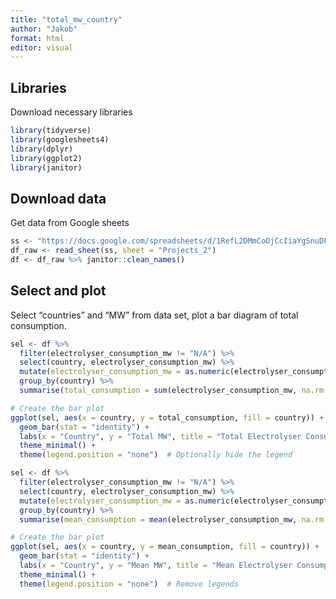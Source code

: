 ```yaml
---
title: "total_mw_country"
author: "Jakob"
format: html
editor: visual
---
```


## Libraries

Download necessary libraries

```r
library(tidyverse)
library(googlesheets4)
library(dplyr)
library(ggplot2)
library(janitor)
```

## Download data

Get data from Google sheets

```r
ss <- "https://docs.google.com/spreadsheets/d/1RefL2DMmCoOjCcIiaYgSnuDF34ORQFAZKu3nkaoS6o8/edit?gid=1138676736#gid=1138676736"
df_raw <- read_sheet(ss, sheet = "Projects_2")
df <- df_raw %>% janitor::clean_names()
```

## Select and plot

Select "countries" and "MW" from data set, plot a bar diagram of total consumption.

```r

sel <- df %>% 
  filter(electrolyser_consumption_mw != "N/A") %>% 
  select(country, electrolyser_consumption_mw) %>%
  mutate(electrolyser_consumption_mw = as.numeric(electrolyser_consumption_mw)) %>%
  group_by(country) %>%
  summarise(total_consumption = sum(electrolyser_consumption_mw, na.rm = TRUE))  # Calculate total MW

# Create the bar plot
ggplot(sel, aes(x = country, y = total_consumption, fill = country)) + 
  geom_bar(stat = "identity") +
  labs(x = "Country", y = "Total MW", title = "Total Electrolyser Consumption by Country") +
  theme_minimal() +
  theme(legend.position = "none")  # Optionally hide the legend

```

```r
sel <- df %>% 
  filter(electrolyser_consumption_mw != "N/A") %>% 
  select(country, electrolyser_consumption_mw) %>%
  mutate(electrolyser_consumption_mw = as.numeric(electrolyser_consumption_mw)) %>%
  group_by(country) %>%
  summarise(mean_consumption = mean(electrolyser_consumption_mw, na.rm = TRUE))

# Create the bar plot
ggplot(sel, aes(x = country, y = mean_consumption, fill = country)) + 
  geom_bar(stat = "identity") +
  labs(x = "Country", y = "Mean MW", title = "Mean Electrolyser Consumption by Country") +
  theme_minimal() +
  theme(legend.position = "none")  # Remove legends

```
